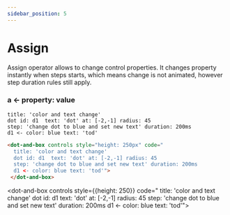 ```yaml
---
sidebar_position: 5
---
```


# Assign

Assign operator allows to change control properties.
It changes property instantly when steps starts, which means change is not animated, however step duration rules still apply.

### a **\<-** property: value

```dabl tab showLineNumbers
title: 'color and text change'
dot id: d1  text: 'dot' at: [-2,-1] radius: 45
step: 'change dot to blue and set new text' duration: 200ms
d1 <- color: blue text: 'tod'
```
```html tab showLineNumbers
<dot-and-box controls style="height: 250px" code="
  title: 'color and text change'
  dot id: d1  text: 'dot' at: [-2,-1] radius: 45
  step: 'change dot to blue and set new text' duration: 200ms
  d1 <- color: blue text: 'tod'">
 </dot-and-box>
```

<dot-and-box controls style={{height: 250}} code="
    title: 'color and text change'
    dot id: d1  text: 'dot' at: [-2,-1] radius: 45
    step: 'change dot to blue and set new text' duration: 200ms
    d1 <- color: blue text: 'tod'">
 </dot-and-box>